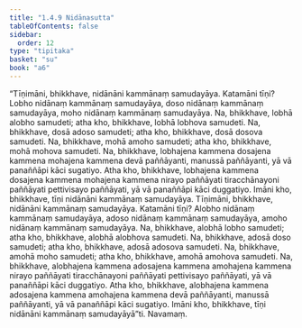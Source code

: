 ```yaml
---
title: "1.4.9 Nidānasutta"
tableOfContents: false
sidebar:
  order: 12
type: "tipitaka"
basket: "su"
book: "a6"
---
```



<DynamicBreadcrumb />

<Division number="39" book="a6">

<Paragraph number="258" book="a6">
“Tīṇimāni, bhikkhave, nidānāni kammānaṃ samudayāya. Katamāni tīṇi? Lobho nidānaṃ kammānaṃ samudayāya, doso nidānaṃ kammānaṃ samudayāya, moho nidānaṃ kammānaṃ samudayāya. Na, bhikkhave, lobhā alobho samudeti; atha kho, bhikkhave, lobhā lobhova samudeti. Na, bhikkhave, dosā adoso samudeti; atha kho, bhikkhave, dosā dosova samudeti. Na, bhikkhave, mohā amoho samudeti; atha kho, bhikkhave, mohā mohova samudeti. Na, bhikkhave, lobhajena kammena dosajena kammena mohajena kammena devā paññāyanti, manussā paññāyanti, yā vā panaññāpi kāci sugatiyo. Atha kho, bhikkhave, lobhajena kammena dosajena kammena mohajena kammena nirayo paññāyati tiracchānayoni paññāyati pettivisayo paññāyati, yā vā panaññāpi kāci duggatiyo. Imāni kho, bhikkhave, tīṇi nidānāni kammānaṃ samudayāya.
</Paragraph>

<Paragraph number="259" book="a6">
Tīṇimāni, bhikkhave, nidānāni kammānaṃ samudayāya. Katamāni tīṇi? Alobho nidānaṃ kammānaṃ samudayāya, adoso nidānaṃ kammānaṃ samudayāya, amoho nidānaṃ kammānaṃ samudayāya. Na, bhikkhave, alobhā lobho samudeti; atha kho, bhikkhave, alobhā alobhova samudeti. Na, bhikkhave, adosā doso samudeti; atha kho, bhikkhave, adosā adosova samudeti. Na, bhikkhave, amohā moho samudeti; atha kho, bhikkhave, amohā amohova samudeti. Na, bhikkhave, alobhajena kammena adosajena kammena amohajena kammena nirayo paññāyati tiracchānayoni paññāyati pettivisayo paññāyati, yā vā panaññāpi kāci duggatiyo. Atha kho, bhikkhave, alobhajena kammena adosajena kammena amohajena kammena devā paññāyanti, manussā paññāyanti, yā vā panaññāpi kāci sugatiyo. Imāni kho, bhikkhave, tīṇi nidānāni kammānaṃ samudayāyā”ti.

</Paragraph>
</Division>

<Paragraph number="260" type="center" book="a6">
Navamaṃ.
</Paragraph>